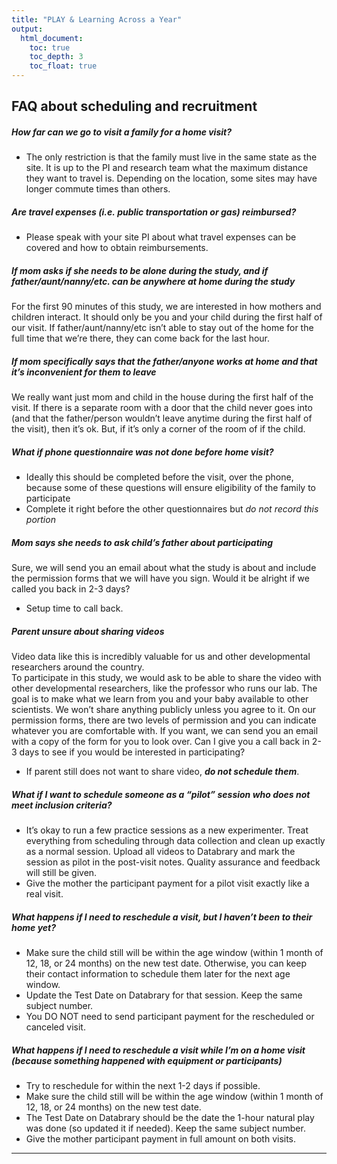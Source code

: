 ```yaml
---
title: "PLAY & Learning Across a Year"
output:
  html_document:
    toc: true
    toc_depth: 3
    toc_float: true
---
```


## FAQ about scheduling and recruitment

##### How far can we go to visit a family for a home visit?
 - The only restriction is that the family must live in the same state as the site. It is up to the PI and research team what the maximum distance they want to travel is. Depending on the location, some sites may have longer commute times than others.   

##### Are travel expenses (i.e. public transportation or gas) reimbursed?
 - Please speak with your site PI about what travel expenses can be covered and how to obtain reimbursements.   

##### If mom asks if she needs to be alone during the study, and if father/aunt/nanny/etc. can be anywhere at home during the study  
<say>For the first 90 minutes of this study, we are interested in how mothers and children interact. It should only be you and your child during the first half of our visit. If father/aunt/nanny/etc isn’t able to stay out of the home for the full time that we’re there, they can come back for the last hour.</say> 


##### If mom specifically says that the father/anyone works at home and that it’s inconvenient for them to leave

<say>We really want just mom and child in the house during the first half of the visit. If there is a separate room with a door that the child never goes into (and that the father/person wouldn’t leave anytime during the first half of the visit), then it’s ok. But, if it’s only a corner of the room of if the child.</say> 


##### What if phone questionnaire was not done before home visit?

* Ideally this should be completed before the visit, over the phone, because some of these questions will ensure eligibility of the family to participate  
* Complete it right before the other questionnaires but _do not record this portion_

##### Mom says she needs to ask child’s father about participating
<say>Sure, we will send you an email about what the study is about and include the permission forms that we will have you sign. Would it be alright if we called you back in 2-3 days?</say>   

* Setup time to call back.

##### Parent unsure about sharing videos
<say>Video data like this is incredibly valuable for us and other developmental researchers around the country.  
To participate in this study, we would ask to be able to share the video with other developmental researchers, like the professor who runs our lab. The goal is to make what we learn from you and your baby available to other scientists. We won’t share anything publicly unless you agree to it. On our permission forms, there are two levels of permission and you can indicate whatever you are comfortable with. If you want, we can send you an email with a copy of the form for you to look over. Can I give you a call back in 2-3 days to see if you would be interested in participating?</say>   

* If parent still does not want to share video, _**do not schedule them**_.

##### What if I want to schedule someone as a "pilot" session who does not meet inclusion criteria?
- It's okay to run a few practice sessions as a new experimenter. Treat everything from scheduling through data collection and clean up exactly as a normal session. Upload all videos to Databrary and mark the session as pilot in the post-visit notes. Quality assurance and feedback will still be given.
- Give the mother the participant payment for a pilot visit exactly like a real visit.

##### What happens if I need to reschedule a visit, but I haven't been to their home yet?
- Make sure the child still will be within the age window (within 1 month of 12, 18, or 24 months) on the new test date. Otherwise, you can keep their contact information to schedule them later for the next age window.
- Update the Test Date on Databrary for that session. Keep the same subject number.
- You DO NOT need to send participant payment for the rescheduled or canceled visit.

##### What happens if I need to reschedule a visit while I'm on a home visit (because something happened with equipment or participants)
- Try to reschedule for within the next 1-2 days if possible.
- Make sure the child still will be within the age window (within 1 month of 12, 18, or 24 months) on the new test date.
- The Test Date on Databrary should be the date the 1-hour natural play was done (so updated it if needed). Keep the same subject number.
- Give the mother participant payment in full amount on both visits.

---
